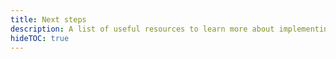 ```yaml
---
title: Next steps
description: A list of useful resources to learn more about implementing navigation and UI in your app.
hideTOC: true
---
```



<BoxLink
  title="Expo Router"
  Icon={RouterLogo}
  description="Expo Router is an open-source file system-based routing library for Universal React Native applications built with Expo."
  href="/router/introduction/"
/>

<BoxLink
  title="UI programming"
  Icon={Brush01Icon}
  description="Learn more about background image, using SVG, styling buttons, and so on."
  href="/ui-programming/image-background/"
/>

<BoxLink
  title="UI component libraries"
  Icon={TableIcon}
  description="Learn about different UI libraries available in Expo and React Native ecosystem."
  href="/ui-programming/user-interface-libraries/"
/>

<BoxLink
  title="Using TypeScript"
  Icon={Settings02Icon}
  description="An in-depth guide on configuring an Expo project with TypeScript."
  href="/guides/typescript/"
/>
